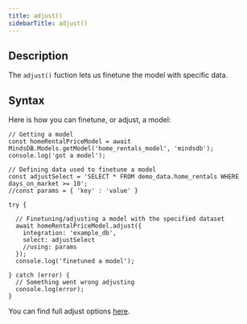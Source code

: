 ```yaml
---
title: adjust()
sidebarTitle: adjust()
---
```


## Description

The `adjust()` fuction lets us finetune the model with specific data.

## Syntax

Here is how you can finetune, or adjust, a model:

```
// Getting a model
const homeRentalPriceModel = await MindsDB.Models.getModel('home_rentals_model', 'mindsdb');
console.log('got a model');

// Defining data used to finetune a model
const adjustSelect = 'SELECT * FROM demo_data.home_rentals WHERE days_on_market >= 10';
//const params = { 'key' : 'value' }

try {

  // Finetuning/adjusting a model with the specified dataset
  await homeRentalPriceModel.adjust({
    integration: 'example_db',
    select: adjustSelect
    //using: params
  });
  console.log('finetuned a model');  
    
} catch (error) {
  // Something went wrong adjusting
  console.log(error);
}
```

You can find full adjust options [here](https://mindsdb.github.io/mindsdb-js-sdk/interfaces/models_trainingOptions.AdjustOptions.html).
